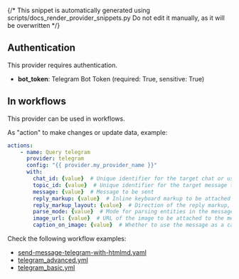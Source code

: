 {/* This snippet is automatically generated using scripts/docs_render_provider_snippets.py
Do not edit it manually, as it will be overwritten */}

## Authentication
This provider requires authentication.
- **bot_token**: Telegram Bot Token (required: True, sensitive: True)


## In workflows

This provider can be used in workflows.



As "action" to make changes or update data, example:
```yaml
actions:
    - name: Query telegram
      provider: telegram
      config: "{{ provider.my_provider_name }}"
      with:
        chat_id: {value}  # Unique identifier for the target chat or username of the target channel
        topic_id: {value}  # Unique identifier for the target message thread (topic)
        message: {value}  # Message to be sent
        reply_markup: {value}  # Inline keyboard markup to be attached to the message
        reply_markup_layout: {value}  # Direction of the reply markup, could be "horizontal" or "vertical"
        parse_mode: {value}  # Mode for parsing entities in the message text, could be "markdown" or "html"
        image_url: {value}  # URL of the image to be attached to the message
        caption_on_image: {value}  # Whether to use the message as a caption for the image
```




Check the following workflow examples:
- [send-message-telegram-with-htmlmd.yaml](https://github.com/keephq/keep/blob/main/examples/workflows/send-message-telegram-with-htmlmd.yaml)
- [telegram_advanced.yml](https://github.com/keephq/keep/blob/main/examples/workflows/telegram_advanced.yml)
- [telegram_basic.yml](https://github.com/keephq/keep/blob/main/examples/workflows/telegram_basic.yml)

